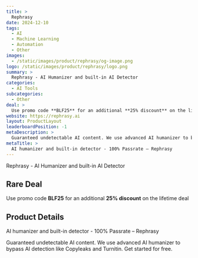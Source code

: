 ```yaml
---
title: >
  Rephrasy
date: 2024-12-10
tags:
  - AI
  - Machine Learning
  - Automation
  - Other
images:
  - /static/images/product/rephrasy/og-image.png
logo: /static/images/product/rephrasy/logo.png
summary: >
  Rephrasy - AI Humanizer and built-in AI Detector
categories:
  - AI Tools
subcategories:
  - Other
deal: >
  Use promo code **BLF25** for an additional **25% discount** on the lifetime deal
website: https://rephrasy.ai
layout: ProductLayout
leaderboardPosition: -1
metaDescription: >
  Guaranteed undetectable AI content. We use advanced AI humanizer to bypass AI detection like Copyleaks and Turnitin. Get started for free.
metaTitle: >
  AI humanizer and built-in detector - 100% Passrate – Rephrasy
---
```

Rephrasy - AI Humanizer and built-in AI Detector

## Rare Deal

Use promo code **BLF25** for an additional **25% discount** on the lifetime deal

## Product Details

AI humanizer and built-in detector - 100% Passrate – Rephrasy

Guaranteed undetectable AI content. We use advanced AI humanizer to bypass AI detection like Copyleaks and Turnitin. Get started for free.
